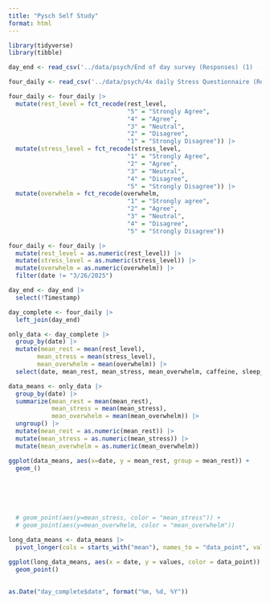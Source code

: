```yaml
---
title: "Pysch Self Study"
format: html
---
```


```r
library(tidyverse)
library(tibble)

day_end <- read_csv('../data/psych/End of day survey (Responses) (1)  - Form Responses 1.csv')

four_daily <- read_csv('../data/psych/4x daily Stress Questionnaire (Responses) (1) - Form Responses 1.csv')
```

```r
four_daily <- four_daily |>
  mutate(rest_level = fct_recode(rest_level,
                                 "5" = "Strongly Agree",
                                 "4" = "Agree",
                                 "3" = "Neutral", 
                                 "2" = "Disagree",
                                 "1" = "Strongly Disagree")) |>
  mutate(stress_level = fct_recode(stress_level,
                                 "1" = "Strongly Agree",
                                 "2" = "Agree",
                                 "3" = "Neutral", 
                                 "4" = "Disagree",
                                 "5" = "Strongly Disagree")) |>
  mutate(overwhelm = fct_recode(overwhelm,
                                 "1" = "Strongly agree",
                                 "2" = "Agree",
                                 "3" = "Neutral", 
                                 "4" = "Disagree",
                                 "5" = "Strongly Disagree"))
```

```r
four_daily <- four_daily |>
  mutate(rest_level = as.numeric(rest_level)) |>
  mutate(stress_level = as.numeric(stress_level)) |>
  mutate(overwhelm = as.numeric(overwhelm)) |>
  filter(date != "3/26/2025")
```

```r
day_end <- day_end |>
  select(!Timestamp)
```

```r
day_complete <- four_daily |>
  left_join(day_end)
```
```r
only_data <- day_complete |>
  group_by(date) |>
  mutate(mean_rest = mean(rest_level),
        mean_stress = mean(stress_level),
        mean_overwhelm = mean(overwhelm)) |>
  select(date, mean_rest, mean_stress, mean_overwhelm, caffeine, sleep_amount, piles_present)
```

```r
data_means <- only_data |>
  group_by(date) |>
  summarize(mean_rest = mean(mean_rest),
            mean_stress = mean(mean_stress),
            mean_overwhelm = mean(mean_overwhelm)) |>
  ungroup() |>
  mutate(mean_rest = as.numeric(mean_rest)) |>
  mutate(mean_stress = as.numeric(mean_stress)) |>
  mutate(mean_overwhelm = as.numeric(mean_overwhelm)) 
```

```r
ggplot(data_means, aes(x=date, y = mean_rest, group = mean_rest)) +
  geom_() 






  # geom_point(aes(y=mean_stress, color = "mean_stress")) +
  # geom_point(aes(y=mean_overwhelm, color = "mean_overwhelm"))
```


```r
long_data_means <- data_means |>
  pivot_longer(cols = starts_with("mean"), names_to = "data_point", values_to = "values") 

ggplot(long_data_means, aes(x = date, y = values, color = data_point)) +
  geom_point() 
  
```

```r
as.Date("day_complete$date", format("%m, %d, %Y"))
```














